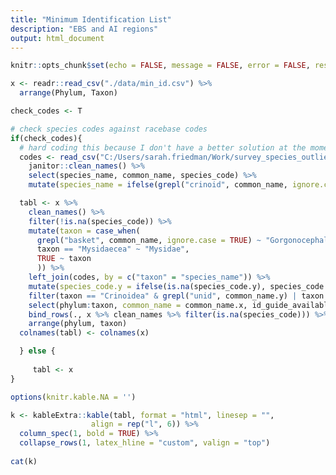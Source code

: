 ```yaml
---
title: "Minimum Identification List"
description: "EBS and AI regions"
output: html_document
---
```


```r
knitr::opts_chunk$set(echo = FALSE, message = FALSE, error = FALSE, results = "asis")
```

```r
x <- readr::read_csv("./data/min_id.csv") %>%
  arrange(Phylum, Taxon)

check_codes <- T

# check species codes against racebase codes
if(check_codes){
  # hard coding this because I don't have a better solution at the moment, will improve later
  codes <- read_csv("C:/Users/sarah.friedman/Work/survey_species_outliers/data/oracle/racebase-catch.csv") %>%
    janitor::clean_names() %>%
    select(species_name, common_name, species_code) %>%
    mutate(species_name = ifelse(grepl("crinoid", common_name, ignore.case = T), "Crinoidea", species_name))

  tabl <- x %>%
    clean_names() %>%
    filter(!is.na(species_code)) %>%
    mutate(taxon = case_when(
      grepl("basket", common_name, ignore.case = TRUE) ~ "Gorgonocephalus eucnemis",
      taxon == "Mysidaecea" ~ "Mysidae",
      TRUE ~ taxon
      )) %>%
    left_join(codes, by = c("taxon" = "species_name")) %>%
    mutate(species_code.y = ifelse(is.na(species_code.y), species_code.x, species_code.y)) %>%
    filter(taxon == "Crinoidea" & grepl("unid", common_name.y) | taxon != "Crinoidea") %>%
    select(phylum:taxon, common_name = common_name.x, id_guide_available, minimum_id_level, species_code = species_code.y) %>%
    bind_rows(., x %>% clean_names %>% filter(is.na(species_code))) %>%
    arrange(phylum, taxon)
  colnames(tabl) <- colnames(x)

  } else {
 
     tabl <- x
}

options(knitr.kable.NA = '')

k <- kableExtra::kable(tabl, format = "html", linesep = "",
                  align = rep("l", 6)) %>%
  column_spec(1, bold = TRUE) %>%
  collapse_rows(1, latex_hline = "custom", valign = "top") 
  
cat(k)
```

